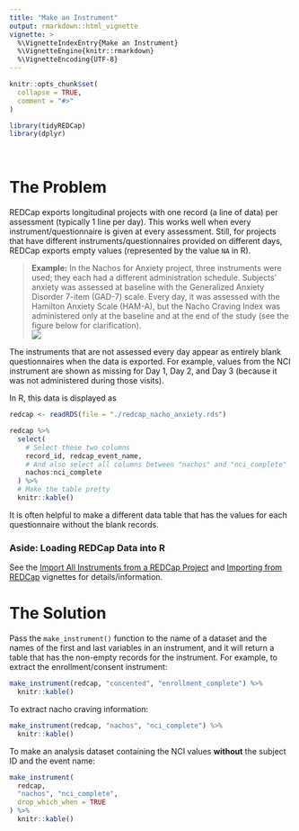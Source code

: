 ```yaml
---
title: "Make an Instrument"
output: rmarkdown::html_vignette
vignette: >
  %\VignetteIndexEntry{Make an Instrument}
  %\VignetteEngine{knitr::rmarkdown}
  %\VignetteEncoding{UTF-8}
---
```


```r
knitr::opts_chunk$set(
  collapse = TRUE,
  comment = "#>"
)
```

```r
library(tidyREDCap)
library(dplyr)
```

</br>


# The Problem 

REDCap exports longitudinal projects with one record (a line of data) per assessment (typically 1 line per day).  This works well when every instrument/questionnaire is given at every assessment. Still, for projects that have different instruments/questionnaires provided on different days, REDCap exports empty values (represented by the value `NA` in R).

> **Example:** In the Nachos for Anxiety project, three instruments were used; they each had a different administration schedule. Subjects' anxiety was assessed at baseline with the Generalized Anxiety Disorder 7-item (GAD-7) scale. Every day, it was assessed with the Hamilton Anxiety Scale (HAM-A), but the Nacho Craving Index was administered only at the baseline and at the end of the study (see the figure below for clarification).  
![](./schedule.png)

The instruments that are not assessed every day appear as entirely blank questionnaires when the data is exported.  For example, values from the NCI instrument are shown as missing for Day 1, Day 2, and Day 3 (because it was not administered during those visits). 

In R, this data is displayed as
```r
redcap <- readRDS(file = "./redcap_nacho_anxiety.rds")

redcap %>% 
  select(
    # Select these two columns
    record_id, redcap_event_name,
    # And also select all columns between "nachos" and "nci_complete"
    nachos:nci_complete
  ) %>%
  # Make the table pretty
  knitr::kable()
```

It is often helpful to make a different data table that has the values for each questionnaire without the blank records. 

### Aside: Loading REDCap Data into R
See the [Import All Instruments from a REDCap Project](../doc/importInstruments.html) and [Importing from REDCap](../doc/useAPI.html) vignettes for details/information.


# The Solution

Pass the `make_instrument()` function to the name of a dataset and the names of the first and last variables in an instrument, and it will return a table that has the non-empty records for the instrument. For example, to extract the enrollment/consent instrument:

```r
make_instrument(redcap, "concented", "enrollment_complete") %>%
  knitr::kable()
```

To extract nacho craving information:

```r
make_instrument(redcap, "nachos", "nci_complete") %>% 
  knitr::kable()
```

To make an analysis dataset containing the NCI values **without** the subject ID and the event name:

```r
make_instrument(
  redcap,
  "nachos", "nci_complete",
  drop_which_when = TRUE
) %>% 
  knitr::kable()
```

